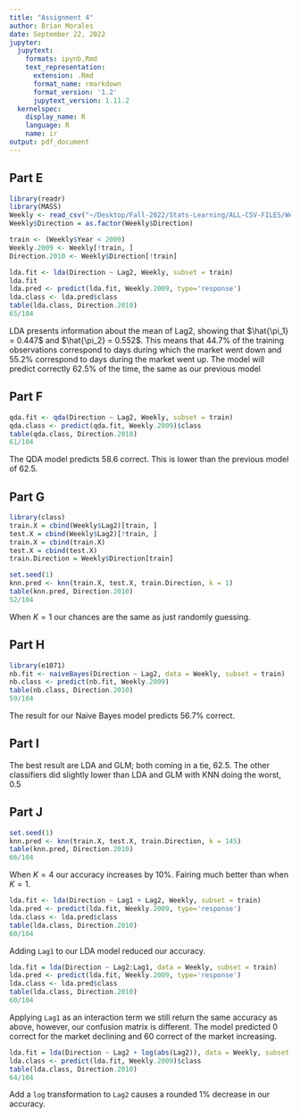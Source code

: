 ```yaml
---
title: "Assignment 4"
author: Brian Morales
date: September 22, 2022
jupyter:
  jupytext:
    formats: ipynb,Rmd
    text_representation:
      extension: .Rmd
      format_name: rmarkdown
      format_version: '1.2'
      jupytext_version: 1.11.2
  kernelspec:
    display_name: R
    language: R
    name: ir
output: pdf_document
---
```


## Part E

```r
library(readr)
library(MASS)
Weekly <- read_csv("~/Desktop/Fall-2022/Stats-Learning/ALL-CSV-FILES/Weekly.csv", show_col_types = FALSE)
Weekly$Direction = as.factor(Weekly$Direction)
```

```r
train <- (Weekly$Year < 2009)
Weekly.2009 <- Weekly[!train, ]
Direction.2010 <- Weekly$Direction[!train]

lda.fit <- lda(Direction ~ Lag2, Weekly, subset = train)
lda.fit
lda.pred <- predict(lda.fit, Weekly.2009, type='response')
lda.class <- lda.pred$class
table(lda.class, Direction.2010)
65/104
```

LDA presents information about the mean of Lag2, showing that $\hat{\pi_1} = 0.447$ and $\hat{\pi_2} = 0.552$. This means that $44.7\%$ of the training observations correspond to days during which the market went down and $55.2\%$ correspond to days during the market went up. The model will predict correctly $62.5\%$ of the time, the same as our previous model

## Part F

```r
qda.fit <- qda(Direction ~ Lag2, Weekly, subset = train)
qda.class <- predict(qda.fit, Weekly.2009)$class
table(qda.class, Direction.2010)
61/104
```

The QDA model predicts $58.6%$ correct. This is lower than the previous model of $62.5$.

## Part G

```r
library(class)
train.X = cbind(Weekly$Lag2)[train, ]
test.X = cbind(Weekly$Lag2)[!train, ]
train.X = cbind(train.X)
test.X = cbind(test.X)
train.Direction = Weekly$Direction[train]

set.seed(1)
knn.pred <- knn(train.X, test.X, train.Direction, k = 1)
table(knn.pred, Direction.2010)
52/104
```

When $K=1$ our chances are the same as just randomly guessing.

## Part H

```r
library(e1071)
nb.fit <- naiveBayes(Direction ~ Lag2, data = Weekly, subset = train)
nb.class <- predict(nb.fit, Weekly.2009)
table(nb.class, Direction.2010)
59/104
```

The result for our Naive Bayes model predicts $56.7\%$ correct.

## Part I

The best result are LDA and GLM; both coming in a tie, $62.5%$. The other classifiers did slightly lower than LDA and GLM with KNN doing the worst, $0.5$

## Part J

```r
set.seed(1)
knn.pred <- knn(train.X, test.X, train.Direction, k = 145)
table(knn.pred, Direction.2010)
66/104
```

When $K=4$ our accuracy increases by $10\%$. Fairing much better than when $K=1$.

```r
lda.fit <- lda(Direction ~ Lag1 + Lag2, Weekly, subset = train)
lda.pred <- predict(lda.fit, Weekly.2009, type='response')
lda.class <- lda.pred$class
table(lda.class, Direction.2010)
60/104
```

Adding `Lag1` to our LDA model reduced our accuracy.

```r
lda.fit = lda(Direction ~ Lag2:Lag1, data = Weekly, subset = train)
lda.pred <- predict(lda.fit, Weekly.2009, type='response')
lda.class <- lda.pred$class
table(lda.class, Direction.2010)
60/104
```

Applying `Lag1` as an interaction term we still return the same accuracy as above, however, our confusion matrix is different. The model predicted $0$ correct for the market declining and $60$ correct of the market increasing.

```r
lda.fit = lda(Direction ~ Lag2 + log(abs(Lag2)), data = Weekly, subset = train)
lda.class <- predict(lda.fit, Weekly.2009)$class
table(lda.class, Direction.2010)
64/104
```

Add a `log` transformation to `Lag2` causes a rounded $1\%$ decrease in our accuracy.
